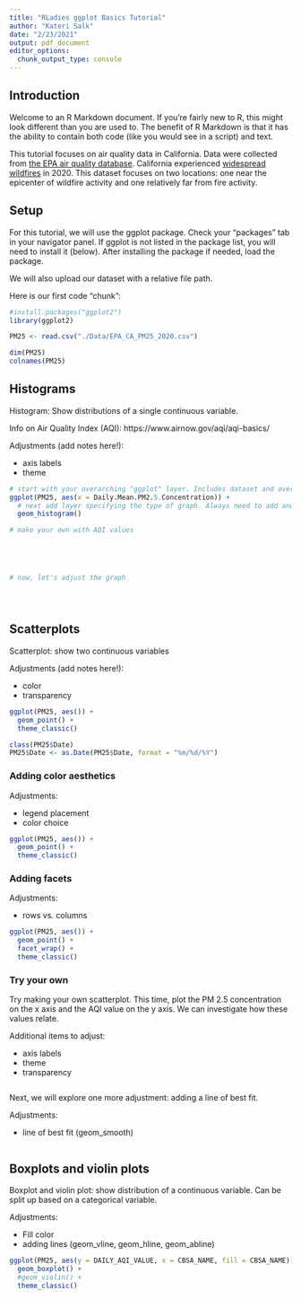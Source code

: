 ```yaml
---
title: "RLadies ggplot Basics Tutorial"
author: "Kateri Salk"
date: "2/23/2021"
output: pdf_document
editor_options: 
  chunk_output_type: console
---
```


## Introduction

Welcome to an R Markdown document. If you're fairly new to R, this might look different than you are used to. The benefit of R Markdown is that it has the ability to contain both code (like you would see in a script) and text. 

This tutorial focuses on air quality data in California. Data were collected from [the EPA air quality database](https://www.epa.gov/outdoor-air-quality-data/download-daily-data). California experienced [widespread wildfires](https://www.fire.ca.gov/incidents/) in 2020. This dataset focuses on two locations: one near the epicenter of wildfire activity and one relatively far from fire activity.


## Setup

For this tutorial, we will use the ggplot package. Check your "packages" tab in your navigator panel. If ggplot is not listed in the package list, you will need to install it (below). After installing the package if needed, load the package. 

We will also upload our dataset with a relative file path.

Here is our first code "chunk": 

```r

#install.packages("ggplot2")
library(ggplot2)

PM25 <- read.csv("./Data/EPA_CA_PM25_2020.csv")

dim(PM25)
colnames(PM25)

```

## Histograms

Histogram: Show distributions of a single continuous variable. 

Info on Air Quality Index (AQI): https://www.airnow.gov/aqi/aqi-basics/

Adjustments (add notes here!): 

* axis labels
* theme

```r

# start with your overarching "ggplot" layer. Includes dataset and overall aesthetics.
ggplot(PM25, aes(x = Daily.Mean.PM2.5.Concentration)) +
  # next add layer specifying the type of graph. Always need to add another layer.
  geom_histogram()

# make your own with AQI values





# now, let's adjust the graph





```

## Scatterplots

Scatterplot: show two continuous variables

Adjustments (add notes here!): 

* color
* transparency

```r

ggplot(PM25, aes()) +
  geom_point() +
  theme_classic()

class(PM25$Date)
PM25$Date <- as.Date(PM25$Date, format = "%m/%d/%Y")

```


### Adding color aesthetics

Adjustments: 

* legend placement
* color choice

```r
ggplot(PM25, aes()) +
  geom_point() +
  theme_classic() 
```



### Adding facets

Adjustments: 

* rows vs. columns

```r
ggplot(PM25, aes()) +
  geom_point() +
  facet_wrap() +
  theme_classic() 
```

### Try your own

Try making your own scatterplot. This time, plot the PM 2.5 concentration on the x axis and the AQI value on the y axis. We can investigate how these values relate. 

Additional items to adjust: 

* axis labels
* theme
* transparency

```r


```

Next, we will explore one more adjustment: adding a line of best fit. 

Adjustments: 

* line of best fit (geom_smooth)

```r


```


## Boxplots and violin plots

Boxplot and violin plot: show distribution of a continuous variable. Can be split up based on a categorical variable.

Adjustments: 

* Fill color
* adding lines (geom_vline, geom_hline, geom_abline)


```r

ggplot(PM25, aes(y = DAILY_AQI_VALUE, x = CBSA_NAME, fill = CBSA_NAME)) +
  geom_boxplot() +
  #geom_violin() +
  theme_classic()

```

